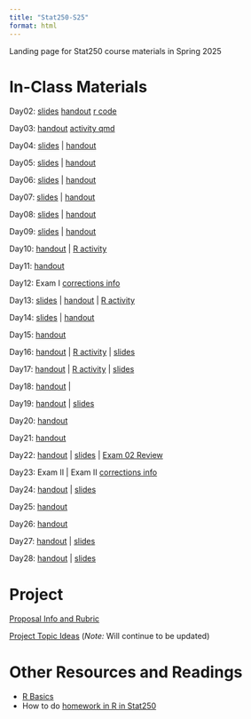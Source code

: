 ```yaml
---
title: "Stat250-S25"
format: html
---
```


Landing page for Stat250 course materials in Spring 2025

# In-Class Materials

Day02: [slides](/slides/02/slides02.html) [handout](/notes/02-permutation/notes02.pdf) [r code](/notes/02-permutation/activity02.html)

Day03: [handout](/notes/03-sampling-dists/notes03.pdf) [activity qmd](/notes/03-sampling-dists/activity03.html)

Day04: [slides](/slides/04/slides04.html) | [handout](/notes/04-probability/04-probability.pdf)

Day05: [slides](/slides/05/slides05.html) | [handout](/notes/05-mle/05-notes.pdf)

Day06: [slides](/slides/06/slides06.html) | [handout](/notes/06-mle-2/notes06.pdf)

Day07: [slides](/slides/07/slides07.html) | [handout](/notes/07-mom/notes07.pdf)

Day08: [slides](/slides/08/slides08.html) | [handout](/notes/08-bias-variance/notes08.pdf)

Day09: [slides](/slides/09/slides09.html) | [handout](/notes/09-crlb/notes09.pdf)

Day10: [handout](/notes/10-asymptotics/notes10.pdf) | [R activity](/notes/10-asymptotics/activity10.html)

Day11: [handout](/notes/11-review/notes11.pdf) 

Day12:  Exam I [corrections info](/notes/exam01-corrections/exam01-corrections.pdf)

Day13: [slides](/slides/13/slides13.html) | [handout](/notes/13-intro-ci/notes13.pdf) | [R activity](/notes/13-intro-ci/activity13.html)

Day14: [slides](/slides/14/slides14.html) | [handout](/notes/14-clt-ci/notes14.pdf) 

Day15: [handout](/notes/15-ci-pivot/notes15.pdf) 

Day16: [handout](/notes/16-bootstrap-t/notes16-h.pdf) | [R activity](/notes/16-bootstrap-t/16-activity.html) | [slides](/slides/16/slides16.html) 

Day17: [handout](/notes/17-two-sample-ci/notes17.pdf) | [R activity](/notes/17-two-sample-ci/17-activity.html) | [slides](/slides/17/slides17.html) 

Day18: [handout](/notes/18-intro-to-ht/notes18.pdf) | 

Day19: [handout](/notes/19-errors-power/notes19.pdf) | [slides](/slides/19/slides19.html)

Day20: [handout](/notes/20-ht-ci-connection/notes20.pdf) 

Day21: [handout](/notes/21-lrts/notes21.pdf) 

Day22: [handout](/notes/22-multiple-testing-and-review/notes22.pdf) | [slides](/slides/22/slides22.html) | [Exam 02 Review](/notes/22-multiple-testing-and-review/exam02-topics.pdf)

Day23: Exam II | Exam II [corrections info](/notes/exam01-corrections/exam02-corrections.pdf)

Day24: [handout](/notes/24/notes24.pdf) | [slides](/slides/24/slides24.html) 

Day25: [handout](/notes/25-least-squares/notes25.pdf) 

Day26: [handout](/notes/26-slr-inference/notes26.pdf) 

Day27: [handout](/notes/27-intro-bayes/notes27.pdf) | [slides](/slides/27/slides27.html) 

Day28: [handout](/notes/28-final-review/final-new-topics.pdf) | [slides](/slides/28/slides28.html) 

# Project

[Proposal Info and Rubric](/notes/project/project.pdf) 

[Project Topic Ideas](/notes/project/proj-ideas.html) (*Note:* Will continue to be updated) 

# Other Resources and Readings

- [R Basics](readings/r-basics.html)
- How to do [homework in R in Stat250](readings/r-homework-stat250.html)

